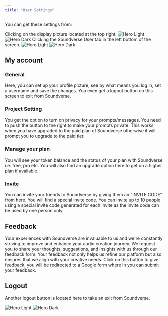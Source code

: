 ```yaml
---
title: "User Settings"
---
```


You can get these settings from:

<Steps>
  <Step title="First Step">
    Clicking on the display picture located at the top right.
    <img
      className="block dark:hidden"
      src="/images/account/user-settings-1.png"
      alt="Hero Light"
    />
    <img className="hidden dark:block" src="/images/account/user-settings-1.png" alt="Hero Dark" />
  </Step>
  <Step title="Second Step">
    Clicking the Soundverse User tab in the left bottom of the screen.
    <img
      className="block dark:hidden"
      src="/images/account/user-settings-2.png"
      alt="Hero Light"
    />
    <img className="hidden dark:block" src="/images/account/user-settings-2.png" alt="Hero Dark" />
  </Step>
</Steps>

## My account

### General

Here, you can set up your profile picture, see by what means you log in, set a username and save the changes. You even get a logout button on this screen to exit from Soundverse.

### Project Setting

You get the option to turn on privacy for your prompts/messages. You need to push the button to the right to make your prompts private. This works when you have upgraded to the paid plan of Soundverse otherwise it will prompt you to upgrade to the paid tier.

### Manage your plan

You will see your token balance and the status of your plan with Soundverse i.e. free, pro etc. You will also find an upgrade option here to get on a higher plan if available.

### Invite

You can invite your friends to Soundverse by giving them an “INVITE CODE” from here. You will find a special invite code. You can invite up to 10 people using a special invite code generated for each invite as the invite code can be used by one person only.

## Feedback

Your experiences with Soundverse are invaluable to us and we're constantly striving to improve and enhance your audio creation journey. We request you to share your thoughts, suggestions, and insights with us through our feedback form. Your feedback not only helps us refine our platform but also ensures that we align with your creative needs. Click on this button to give feedback, you will be redirected to a Google form where in you can submit your feedback.

## Logout

Another logout button is located here to take an exit from Soundverse.

<img
  className="block dark:hidden"
  src="/gifs/account/user-settings.gif"
  alt="Hero Light"
/>
<img
  className="hidden dark:block"
  src="/gifs/account/user-settings.gif"
  alt="Hero Dark"
/>
